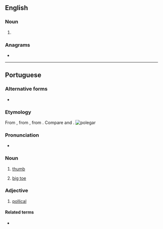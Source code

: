 ==English==

===Noun===
{{en-noun}}

# {{alt form|en|poligar}}

===Anagrams===
* {{anagrams|en|a=aeglopr|Pergola|pergola}}

----

==Portuguese==

===Alternative forms===
* {{alt|pt|pollegar||obsolete}}

===Etymology===
From {{inh|pt|roa-opt|pollegar}}, from {{inh|pt|la|pollicāris||of the thumb}}, from {{m|la|pollex||thumb}}. Compare {{cog|es|pulgar}} and {{cog|gl|polgar}}.
[[File:Hand - Thumb.jpg|thumb|polegar]]

===Pronunciation===
{{pt-IPA|polegarh}}
* {{hyphenation|pt|po|le|gar}}

===Noun===
{{pt-noun|m}}

# [[thumb]] {{gloss|digit}}
#: {{syn|pt|dedo polegar|dedão|pólex|pólice}}
# [[big toe]] {{gloss|largest human toe}}
#: {{syn|pt|dedão|dedão do pé|hálux}}

===Adjective===
{{pt-adj|hascomp=no}}

# [[pollical]]

====Related terms====
* {{l|pt|polegada}}

{{cln|pt|terms suffixed with -ar}}
{{C|pt|Fingers}}